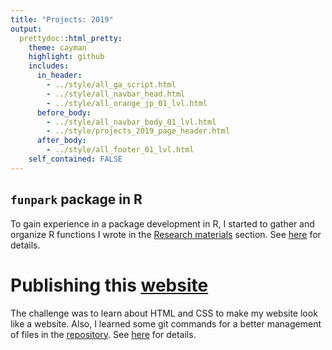 ```yaml
---
title: "Projects: 2019"
output: 
  prettydoc::html_pretty:
    theme: cayman
    highlight: github
    includes:
      in_header: 
        - ../style/all_ga_script.html
        - ../style/all_navbar_head.html
        - ../style/all_orange_jp_01_lvl.html
      before_body:
        - ../style/all_navbar_body_01_lvl.html
        - ../style/projects_2019_page_header.html
      after_body:
        - ../style/all_footer_01_lvl.html
    self_contained: FALSE
---
```


## `funpark` package in R

To gain experience in a package development in R, I started to gather and organize R functions I wrote in the [Research materials](research_materials.html) section. See [here](2019/funpark.html) for details.


# Publishing this [website](https://joon3216.github.io)

The challenge was to learn about HTML and CSS to make my website look like a website. Also, I learned some git commands for a better management of files in the [repository](https://github.com/joon3216/joon3216.github.io). See [here](2019/publishing_website.html) for details.




